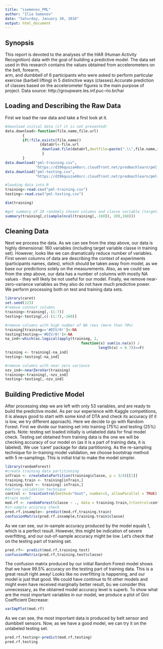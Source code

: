 ```yaml
---
title: "isemenov_PML"
author: "Ilia Semenov"
date: "Saturday, January 30, 2016"
output: html_document
---
```


## Synopsis
This report is devoted to the analyses of the HAR (Human Activity Recognition) 
data with the goal of building a predictive model. The data set used in this 
research contains the values obtained from accelerometers on the belt, forearm,  
arm, and dumbbell of 6 participants who were asked to perform particular exercise 
(barbell lifting) in 5 distinctive ways (classes).Accurate prediction of classes 
based on the accelerometer figures is the main purpose of project.
Data source: http://groupware.les.inf.puc-rio.br/har


## Loading and Describing the Raw Data
First we load the raw data and take a first look at it.
```r
#download initial data (if it is not presented)
data.download<-function(file.name,file.url) 
        {
        if(!file.exists(file.name))
                {dataUrl<-file.url
                 download.file(dataUrl,destfile=paste(".\\",file.name,sep=""))
                 }
        }
data.download("pml-training.csv",
              "https://d396qusza40orc.cloudfront.net/predmachlearn/pml-training.csv")
data.download("pml-testing.csv",
              "https://d396qusza40orc.cloudfront.net/predmachlearn/pml-testing.csv")

#loading data into R
training<-read.csv("pml-training.csv")
testing<-read.csv("pml-testing.csv")

dim(training)

#get summary of 20 randomly chosen columns and classe variable (target)
summary(training[,c(sample(ncol(training[,-160]), 20),160)])

```


## Cleaning Data
Next we process the data. As we can see from the step above, our data is highly 
dimensional: 160 variables (including target variable classe in training set).
However, looks like we can dramatically reduce number of variables. 
First seven columns of data are describing the context of experiments 
(participants names, dates), which should be taken away from model, 
as we base our predictions solely on the measurements. Also, as we could see from 
the step above, our data has a number of columns with mostly NA values - they 
will likely be not useful for our model. Finally, we remove near-zero-variance 
variables as they also do not have much predictive power. We perform processing 
both on test and training data sets.
```r
library(caret)
set.seed(123)
#remove context columns
training<-training[,-(1:7)]
testing<-testing[,c(-(1:7),-160)]

#remove columns with high number of NA rows (more than 70%)
training[training=='#DIV/0!']<-NA
testing[testing=='#DIV/0!']<-NA
na_ind<-which(as.logical(apply(training, 2, 
                                   function(x) sum(is.na(x)) / 
                                           length(x) < 0.7))==F)
training <- training[-na_ind]
testing<-testing[-na_ind]

#remove columns with near zero variance
nzv_ind<-nearZeroVar(training)
training<-training[,-nzv_ind]
testing<-testing[,-nzv_ind]
```



## Building Predictive Model
After processing step we are left with only 53 variables, and are ready to build
the predictive model. As per our experience with Kaggle competitions, it is always 
good to start with some kind of DTA and check its accuracy (if it is low, we try 
different approach). Here we decide to go with Random Forest.
First we divide our training set into training (75%) and testing (25%) parts. 
Note: testing set loaded initially is unlabeled data for final model check. 
Testing set obtained from training data is the one we will be checking accuracy 
of our model on (as it is a part of training data, it is labeled). We use 'caret' 
package for data partitioning.
As the re-sampling technique for in-training model validation, we choose bootstrap
method with 5 re-samplings. This is initial trial to make the model simpler.
```r
library(randomForest)
#create training data partitioning
inTrain <- createDataPartition(training$classe, p = 3/4)[[1]]
training.train <- training[inTrain,]
training.test <- training[-inTrain,]
#define validation technique
control <- trainControl(method="boot", number=5, allowParallel = TRUE)
#train model
mod.rf <- randomForest(classe ~ ., data = training.train,trControl=control)
#in-sample accuracy check
pred.rf.insample<- predict(mod.rf,training.train)
confusionMatrix(pred.rf.insample,training.train$classe)
```

As we can see, our in-sample accuracy produced by the model equals 1, which is
a perfect result. However, this might be indication of severe overfitting,
and our out-of-sample accuracy might be low. Let's check that on the testing
part of training set.
```r
pred.rf<- predict(mod.rf,training.test)
confusionMatrix(pred.rf,training.test$classe)
```

The confusion matrix produced by our initial Random Forest model shows that we 
have 99.5% accuracy on the testing part of training data. This is a great result
right away! Looks like no overfitting is happening, and our model is just that good.
We could have continue to fit other models and might even have received
marginally better result, bu we consider this unnecessary, as the obtained model 
accuracy level is superb.
To show what are the most important variables in our model, we produce a plot of
Gini Coefficient Decrease:
```r
varImpPlot(mod.rf)
```

As we can see, the most important data is produced by belt sensor and dumbbell
sensors.
Now, as we have a good model, we can try it on the unlabeled testing set.
```r

pred.rf.testing<-predict(mod.rf,testing)
pred.rf.testing
```
